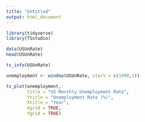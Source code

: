 ```yaml
---
title: "Untitled"
output: html_document
---
```

```r
library(tidyverse)
library(TSstudio)
```

```r
data(USUnRate)
head(USUnRate)
```
```r
ts_info(USUnRate)
```


```r
unemployment <- window(USUnRate, start = c(1990,1))

ts_plot(unemployment,
        title = "US Monthly Unemployment Rate",
        Ytitle = "Unemployment Rate (%)",
        Xtitle = "Year",
        Xgrid = TRUE,
        Ygrid = TRUE)
```


```r
```


```r
```


```r
```


```r
```


```r
```


```r
```


```r
```


```r
```


```r
```


```r
```

